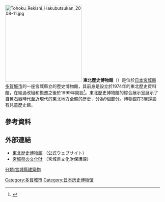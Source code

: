 [[File:Tohoku_Rekishi_Hakubutsukan_2008-11.jpg|250px]]
'''東北歷史博物館'''（{{lang-ja|東北歴史博物館，とうほくれきしはくぶつかん}}）是位於[[日本|日本]][[宮城縣|宮城縣]][[多賀城市|多賀城市]]的一座宮城縣立的歷史博物館，其前身是設立於1974年的東北歷史資料館，在經過改組和搬遷之後於1999年開設<ref>{{Cite web |url=http://www.thm.pref.miyagi.jp/infor/institution/honkan/synthesis/index.php |title=施設案内 |access-date=2017-03-20 |archive-date=2019-10-22 |archive-url=https://web.archive.org/web/20191022091952/http://www.thm.pref.miyagi.jp/infor/institution/honkan/synthesis/index.php |dead-url=no }}</ref>。東北歷史博物館的綜合展示室展示了自舊石器時代至近現代的東北地方全體的歷史，分為9個部分。博物館在3層還設有兒童歷史館。
== 參考資料 ==
{{reflist}}
== 外部連結 ==
* [http://www.thm.pref.miyagi.jp/ 東北歴史博物館] {{Wayback|url=http://www.thm.pref.miyagi.jp/ |date=20210301002635 }}（公式ウェブサイト）
* [http://www.pref.miyagi.jp/bunkazai/ 宮城県の文化財] {{Wayback|url=http://www.pref.miyagi.jp/bunkazai/ |date=20121029080958 }}（宮城県文化財保護課）
[[分類:宮城縣建築物|分類:宮城縣建築物]]
[[Category:多賀城市|Category:多賀城市]]
[[Category:日本历史博物馆|Category:日本历史博物馆]]
